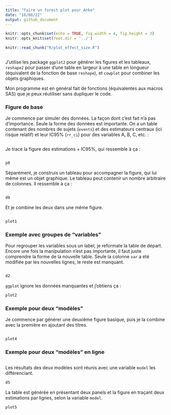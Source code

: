 ```yaml
---
title: "Faire un forest plot pour Anke"
date: "16/08/22"
output: github_document
---
```


```r
knitr::opts_chunk$set(echo = TRUE, fig.width = 4, fig.height = 3)
knitr::opts_knit$set(root.dir = '../')
```

```r
knitr::read_chunk("R/plot_effect_size.R")
```

```r

```

J'utilise les package `ggplot2` pour générer les figures et les tableaux, `reshape2` pour passer d'une table en largeur à une table en longueur (équivalent de la fonction de base `reshape`), et `cowplot` pour combiner les objets graphiques.

Mon programme est en général fait de fonctions (équivalentes aux macros SAS) que je peux réutiliser sans dupliquer le code.

### Figure de base
Je commence par simuler des données. La façon dont c'est fait n'a pas d'importance. Seule la forme des données est importante. On a un table contenant des nombres de sujets (`events`) et des estimateurs centraux (ici risque relatif) et leur IC95% (`rr_ci`) pour des variables A, B, C, etc. :

```r

```

Je trace la figure des estimations + IC95%, qui ressemble à ça :

```r

```

```r
p0
```

Séparément, je construis un tableau pour accompagner la figure, qui lui même est un objet graphique. Le tableau peut contenir un nombre arbitraire de colonnes. Il ressemble à ça :

```r

```

```r
d0
```

Et je combine les deux dans une même figure.

```r

```

```r
plot1
```

### Exemple avec groupes de "variables"
Pour regrouper les variables sous un label, je reformate la table de départ. Encore une fois la manipulation n'est pas importante, il faut juste comprendre la forme de la nouvelle table. Seule la colonne `var` a été modifiée par les nouvelles lignes, le reste est manquant.

```r

```

```r
d2
```

`ggplot` ignore les données manquantes et j'obtiens ça :

```r
plot2
```

### Exemple pour deux "modèles"

Je commence par générer une deuxième figure basique, puis je la combine avec la première en ajoutant des titres.

```r

```

```r
plot4
```


### Exemple pour deux "modèles" en ligne

```r

```

Les résultats des deux modèles sont réunis avec une variable `model` les différenciant.

```r
d5
```

La table est générée en présentant deux panels et la figure en traçant deux estimations par lignes, selon la variable `model`.

```r
plot5
```

